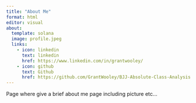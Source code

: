 ```yaml
---
title: "About Me"
format: html
editor: visual
about:
  template: solana
  image: profile.jpeg
  links:
    - icon: linkedin
      text: linkedin
      href: https://www.linkedin.com/in/grantwooley/
    - icon: github
      text: Github
      href: https://github.com/GrantWooley/BJJ-Absolute-Class-Analysis
---
```


Page where give a brief about me page including picture etc...
